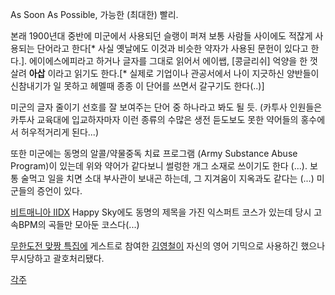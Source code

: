 As Soon As Possible, 가능한 (최대한) 빨리.

본래 1900년대 중반에 미군에서 사용되던 슬랭이 퍼져 보통 사람들 사이에도 적잖게 사용되는 단어라고 한다[* 사실 옛날에도 이것과 비슷한 약자가 사용된 문헌이 있다고 한다.]. 에이에스에피라고 하거나 글자를 그대로 읽어서 에이쌥, [콩글리쉬] 억양을 한 껏 살려 '''아삽''' 이라고 읽기도 한다.[* 실제로 기업이나 관공서에서 나이 지긋하신 양반들이 신참내기가 일 못하고 헤멜때 종종 이 단어를 쓰면서 갈구기도 한다(..)]

미군의 글자 줄이기 선호를 잘 보여주는 단어 중 하나라고 봐도 될 듯. (카투사 인원들은 카투사 교육대에 입교하자마자 이런 종류의 수많은 생전 듣도보도 못한 약어들의 홍수에서 허우적거리게 된다...)

또한 미군에는 동명의 알콜/약물중독 치료 프로그램 (Army Substance Abuse Program)이 있는데 위와 약어가 같다보니 썰렁한 개그 소재로 쓰이기도 한다 (...). 보통 술먹고 일을 치면 소대 부사관이 보내곤 하는데, 그 지겨움이 지옥과도 같다는 (...) 미군들의 증언이 있다.

[[비트매니아 IIDX]] Happy Sky에도 동명의 제목을 가진 익스퍼트 코스가 있는데 당시 고속BPM의 곡들만 모아둔 코스다(...)

[[무한도전 맞짱 특집]]에 게스트로 참여한 [[김영철]]이 자신의 영어 기믹으로 사용하긴 했으나 무시당하고 괄호처리됐다.

[[각주]]
